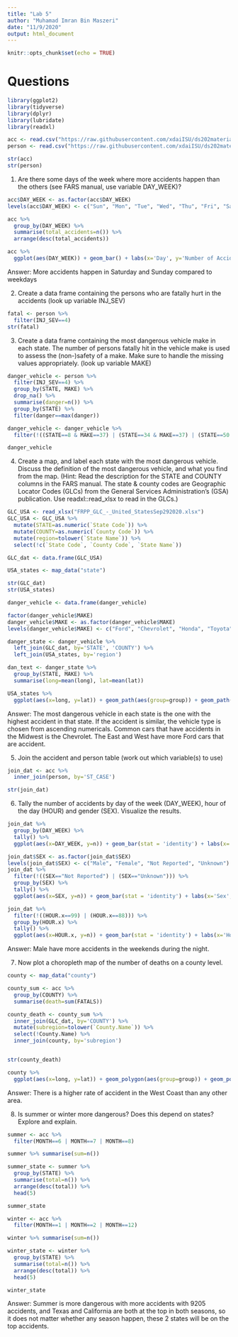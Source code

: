 ```yaml
---
title: "Lab 5"
author: "Muhamad Imran Bin Maszeri"
date: "11/9/2020"
output: html_document
---
```


```r
knitr::opts_chunk$set(echo = TRUE)
```

# Questions
```r
library(ggplot2)
library(tidyverse)
library(dplyr)
library(lubridate)
library(readxl)

acc <- read.csv("https://raw.githubusercontent.com/xdaiISU/ds202materials/master/hwlabs/fars2017/accident.csv", stringsAsFactors = FALSE)
person <- read.csv("https://raw.githubusercontent.com/xdaiISU/ds202materials/master/hwlabs/fars2017/person.csv", stringsAsFactors = FALSE)

str(acc)
str(person)
```

1. Are there some days of the week where more accidents happen than the others (see FARS manual, use variable DAY_WEEK)?
```r
acc$DAY_WEEK <- as.factor(acc$DAY_WEEK)
levels(acc$DAY_WEEK) <- c("Sun", "Mon", "Tue", "Wed", "Thu", "Fri", "Sat")

acc %>%
  group_by(DAY_WEEK) %>%
  summarise(total_accidents=n()) %>%
  arrange(desc(total_accidents))

acc %>%
  ggplot(aes(DAY_WEEK)) + geom_bar() + labs(x='Day', y='Number of Accidents', title='Number of Accidents in Each Day')
```

Answer: More accidents happen in Saturday and Sunday compared to weekdays

2. Create a data frame containing the persons who are fatally hurt in the accidents (look up variable INJ_SEV)
```r
fatal <- person %>%
  filter(INJ_SEV==4)
str(fatal)

```

3. Create a data frame containing the most dangerous vehicle make in each state. The number of persons fatally hit in the vehicle make is used to assess the (non-)safety of a make. Make sure to handle the missing values appropriately. (look up variable MAKE)
```r
danger_vehicle <- person %>%
  filter(INJ_SEV==4) %>%
  group_by(STATE, MAKE) %>%
  drop_na() %>%
  summarise(danger=n()) %>%
  group_by(STATE) %>%
  filter(danger==max(danger))

danger_vehicle <- danger_vehicle %>%
  filter(!((STATE==8 & MAKE==37) | (STATE==34 & MAKE==37) | (STATE==50 & MAKE==37)))

danger_vehicle

```

4. Create a map, and label each state with the most dangerous vehicle. Discuss the definition of the most dangerous vehicle, and what you find from the map. (Hint: Read the description for the STATE and COUNTY columns in the FARS manual. The state & county codes are Geographic Locator Codes (GLCs) from the General Services Administration’s (GSA) publication. Use readxl::read_xlsx to read in the GLCs.)
```r
GLC_USA <- read_xlsx("FRPP_GLC_-_United_StatesSep292020.xlsx")
GLC_USA <- GLC_USA %>%
  mutate(STATE=as.numeric(`State Code`)) %>%
  mutate(COUNTY=as.numeric(`County Code`)) %>%
  mutate(region=tolower(`State Name`)) %>%
  select(!c(`State Code`, `County Code`, `State Name`))

GLC_dat <- data.frame(GLC_USA)

USA_states <- map_data("state")

str(GLC_dat)
str(USA_states)

danger_vehicle <- data.frame(danger_vehicle)

factor(danger_vehicle$MAKE)
danger_vehicle$MAKE <- as.factor(danger_vehicle$MAKE)
levels(danger_vehicle$MAKE) <- c("Ford", "Chevrolet", "Honda", "Toyota")

danger_state <- danger_vehicle %>%
  left_join(GLC_dat, by='STATE', 'COUNTY') %>%
  left_join(USA_states, by='region')

dan_text <- danger_state %>%
  group_by(STATE, MAKE) %>%
  summarise(long=mean(long), lat=mean(lat))

USA_states %>%
  ggplot(aes(x=long, y=lat)) + geom_path(aes(group=group)) + geom_path(aes(group=group)) + geom_text(data=dan_text, aes(x=long, y=lat, label=MAKE), size=2.7) + coord_map() + labs(title='Map of Top Car Maker that Have the Most Accidents')
```

Answer: The most dangerous vehicle in each state is the one with the highest accident in that state. If the accident is similar, the vehicle type is chosen from ascending numericals. Common cars that have accidents in the Midwest is the Chevrolet. The East and West have more Ford cars that are accident.

5. Join the accident and person table (work out which variable(s) to use)
```r
join_dat <- acc %>%
  inner_join(person, by='ST_CASE')

str(join_dat)

```

6. Tally the number of accidents by day of the week (DAY_WEEK), hour of the day (HOUR) and gender (SEX). Visualize the results.
```r
join_dat %>%
  group_by(DAY_WEEK) %>%
  tally() %>%
  ggplot(aes(x=DAY_WEEK, y=n)) + geom_bar(stat = 'identity') + labs(x='Day', y='Number of Accidents', title='Number of Accidents in Each Day')

join_dat$SEX <- as.factor(join_dat$SEX)
levels(join_dat$SEX) <- c("Male", "Female", "Not Reported", "Unknown")
join_dat %>%
  filter(!((SEX=="Not Reported") | (SEX=="Unknown"))) %>%
  group_by(SEX) %>%
  tally() %>%
  ggplot(aes(x=SEX, y=n)) + geom_bar(stat = 'identity') + labs(x='Sex', y='Number of Accidents', title='Number of Accidents by Sex')

join_dat %>%
  filter(!((HOUR.x==99) | (HOUR.x==88))) %>%
  group_by(HOUR.x) %>%
  tally() %>%
  ggplot(aes(x=HOUR.x, y=n)) + geom_bar(stat = 'identity') + labs(x='Hour', y='Number of Accidents', title='Number of Accidents in a 24-hour Period')

```

Answer: Male have more accidents in the weekends during the night.

7. Now plot a choropleth map of the number of deaths on a county level.
```r
county <- map_data("county")

county_sum <- acc %>%
  group_by(COUNTY) %>%
  summarise(death=sum(FATALS))

county_death <- county_sum %>%
  inner_join(GLC_dat, by='COUNTY') %>%
  mutate(subregion=tolower(`County.Name`)) %>%
  select(!County.Name) %>%
  inner_join(county, by='subregion')


str(county_death)

county %>%
  ggplot(aes(x=long, y=lat)) + geom_polygon(aes(group=group)) + geom_polygon(data=county_death, aes(x=long, y=lat, group=group, fill=death)) + coord_map() + labs(title='Map of Concentration of Death in Accidents')
```

Answer: There is a higher rate of accident in the West Coast than any other area.

8. Is summer or winter more dangerous? Does this depend on states? Explore and explain.
```r
summer <- acc %>%
  filter(MONTH==6 | MONTH==7 | MONTH==8)

summer %>% summarise(sum=n())

summer_state <- summer %>%
  group_by(STATE) %>%
  summarise(total=n()) %>%
  arrange(desc(total)) %>%
  head(5)

summer_state

winter <- acc %>%
  filter(MONTH==1 | MONTH==2 | MONTH==12)

winter %>% summarise(sum=n())

winter_state <- winter %>%
  group_by(STATE) %>%
  summarise(total=n()) %>%
  arrange(desc(total)) %>%
  head(5)

winter_state
```

Answer: Summer is more dangerous with more accidents with 9205 accidents, and Texas and California are both at the top in both seasons, so it does not matter whether any season happen, these 2 states will be on the top accidents.